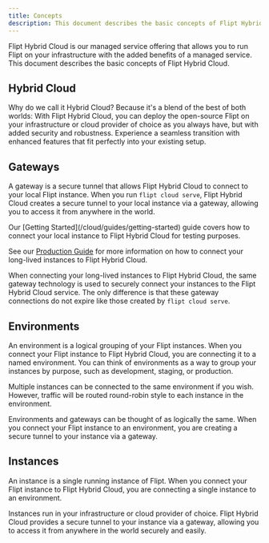 ```yaml
---
title: Concepts
description: This document describes the basic concepts of Flipt Hybrid Cloud.
---
```


Flipt Hybrid Cloud is our managed service offering that allows you to run Flipt on your infrastructure with the added benefits of a managed service. This document describes the basic concepts of Flipt Hybrid Cloud.

## Hybrid Cloud

Why do we call it Hybrid Cloud? Because it's a blend of the best of both worlds: With Flipt Hybrid Cloud, you can deploy the open-source Flipt on your infrastructure or cloud provider of choice as you always have, but with added security and robustness. Experience a seamless transition with enhanced features that fit perfectly into your existing setup.

## Gateways

A gateway is a secure tunnel that allows Flipt Hybrid Cloud to connect to your local Flipt instance. When you run `flipt cloud serve`, Flipt Hybrid Cloud creates a secure tunnel to your local instance via a gateway, allowing you to access it from anywhere in the world.

<Tip>
Our [Getting Started](/cloud/guides/getting-started) guide covers how to connect your local instance to Flipt Hybrid Cloud for testing purposes.

See our [Production Guide](/cloud/guides/production) for more information on how to connect your long-lived instances to Flipt Hybrid Cloud.
</Tip>

When connecting your long-lived instances to Flipt Hybrid Cloud, the same gateway technology is used to securely connect your instances to the Flipt Hybrid Cloud service. The only difference is that these gateway connections do not expire like those created by `flipt cloud serve`.

## Environments

An environment is a logical grouping of your Flipt instances. When you connect your Flipt instance to Flipt Hybrid Cloud, you are connecting it to a named environment. You can think of environments as a way to group your instances by purpose, such as development, staging, or production.

Multiple instances can be connected to the same environment if you wish. However, traffic will be routed round-robin style to each instance in the environment.

Environments and gateways can be thought of as logically the same. When you connect your Flipt instance to an environment, you are creating a secure tunnel to your instance via a gateway.

## Instances

An instance is a single running instance of Flipt. When you connect your Flipt instance to Flipt Hybrid Cloud, you are connecting a single instance to an environment.

Instances run in your infrastructure or cloud provider of choice. Flipt Hybrid Cloud provides a secure tunnel to your instance via a gateway, allowing you to access it from anywhere in the world securely and easily.

